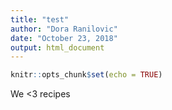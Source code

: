 ```yaml
---
title: "test"
author: "Dora Ranilovic"
date: "October 23, 2018"
output: html_document
---
```


```r
knitr::opts_chunk$set(echo = TRUE)
```

We <3 recipes